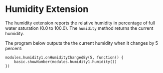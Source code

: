 # Humidity Extension

The humidity extension reports the relative humidity
in percentage of full water saturation (0.0 to 100.0).
The `humidity` method returns the current humidity.

The program below outputs the the current humidity when it changes by 5 percent:

```blocks
modules.humidity1.onHumidityChangedBy(5, function() {
    basic.showNumber(modules.humidity1.humidity())
})
```
